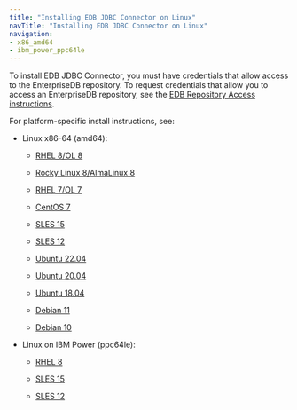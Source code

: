 ```yaml
---
title: "Installing EDB JDBC Connector on Linux"
navTitle: "Installing EDB JDBC Connector on Linux"
navigation:
- x86_amd64
- ibm_power_ppc64le
---
```


To install EDB JDBC Connector, you must have credentials that allow access to the EnterpriseDB repository. To request credentials that allow you to access an EnterpriseDB repository, see the [EDB Repository Access instructions](https://www.enterprisedb.com/repository-access-request).

For platform-specific install instructions, see:

- Linux x86-64 (amd64):
  - [RHEL 8/OL 8](x86_amd64/jdbc42_rhel8_x86)

  - [Rocky Linux 8/AlmaLinux 8](x86_amd64/jdbc42_other_linux8_x86)
  - [RHEL 7/OL 7](x86_amd64/jdbc42_rhel7_x86)
  - [CentOS 7](x86_amd64/jdbc42_centos7_x86)
  - [SLES 15](x86_amd64/jdbc42_sles15_x86)
  - [SLES 12](x86_amd64/jdbc42_sles12_x86)
  - [Ubuntu 22.04](x86_amd64/jdbc42_ubuntu22_x86)
  - [Ubuntu 20.04](x86_amd64/jdbc42_ubuntu20_x86)
  - [Ubuntu 18.04](x86_amd64/jdbc42_ubuntu18_x86)
  - [Debian 11](x86_amd64/jdbc42_deb11_x86)
  - [Debian 10](x86_amd64/jdbc42_deb10_x86)

- Linux on IBM Power (ppc64le):
  - [RHEL 8](ibm_power_ppc64le/jdbc42_rhel8_ppcle)

  - [SLES 15](ibm_power_ppc64le/jdbc42_sles15_ppcle)
  - [SLES 12](ibm_power_ppc64le/jdbc42_sles12_ppcle)
